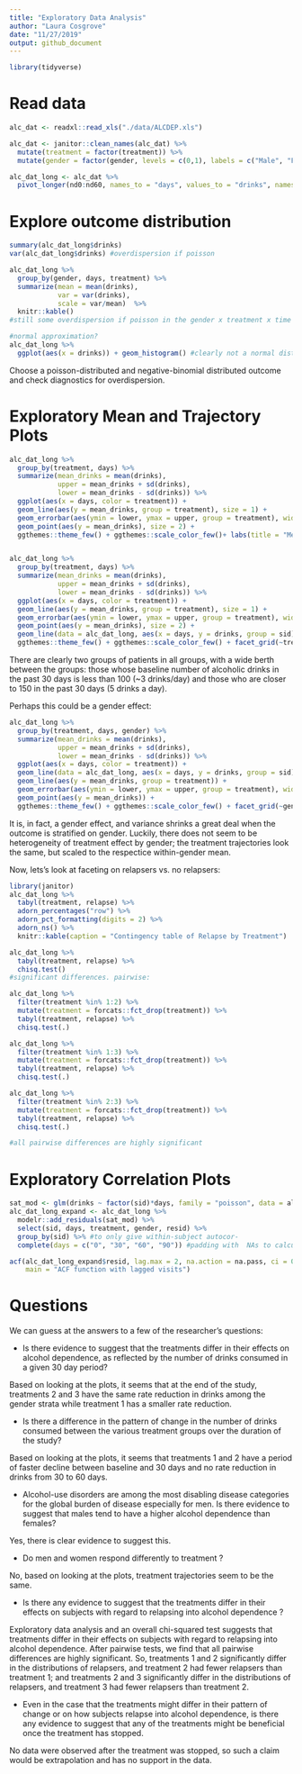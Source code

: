 ```yaml
---
title: "Exploratory Data Analysis"
author: "Laura Cosgrove"
date: "11/27/2019"
output: github_document
---
```


```r
library(tidyverse)
```

# Read data

```r
alc_dat <- readxl::read_xls("./data/ALCDEP.xls")

alc_dat <- janitor::clean_names(alc_dat) %>% 
  mutate(treatment = factor(treatment)) %>% 
  mutate(gender = factor(gender, levels = c(0,1), labels = c("Male", "Female")))

alc_dat_long <- alc_dat %>% 
  pivot_longer(nd0:nd60, names_to = "days", values_to = "drinks", names_prefix = "nd")
```

# Explore outcome distribution

```r
summary(alc_dat_long$drinks)
var(alc_dat_long$drinks) #overdispersion if poisson

alc_dat_long %>% 
  group_by(gender, days, treatment) %>% 
  summarize(mean = mean(drinks),
            var = var(drinks),
            scale = var/mean)  %>% 
  knitr::kable() 
#still some overdispersion if poisson in the gender x treatment x time model; maybe need negative binomial model, maybe not

#normal approximation?
alc_dat_long %>% 
  ggplot(aes(x = drinks)) + geom_histogram() #clearly not a normal distribution, clearly poisson

```

Choose a poisson-distributed and negative-binomial distributed outcome and check diagnostics for overdispersion.

# Exploratory Mean and Trajectory Plots
```r
alc_dat_long %>% 
  group_by(treatment, days) %>% 
  summarize(mean_drinks = mean(drinks),
            upper = mean_drinks + sd(drinks),
            lower = mean_drinks - sd(drinks)) %>% 
  ggplot(aes(x = days, color = treatment)) +
  geom_line(aes(y = mean_drinks, group = treatment), size = 1) + 
  geom_errorbar(aes(ymin = lower, ymax = upper, group = treatment), width = 0.2) + 
  geom_point(aes(y = mean_drinks), size = 2) +
  ggthemes::theme_few() + ggthemes::scale_color_few()+ labs(title = "Mean, Trajectories by Treatment", y = "Drinks", x = "Days")


alc_dat_long %>% 
  group_by(treatment, days) %>% 
  summarize(mean_drinks = mean(drinks),
            upper = mean_drinks + sd(drinks),
            lower = mean_drinks - sd(drinks)) %>% 
  ggplot(aes(x = days, color = treatment)) +
  geom_line(aes(y = mean_drinks, group = treatment), size = 1) + 
  geom_errorbar(aes(ymin = lower, ymax = upper, group = treatment), width = 0.2) + 
  geom_point(aes(y = mean_drinks), size = 2) +
  geom_line(data = alc_dat_long, aes(x = days, y = drinks, group = sid), alpha = 0.2) + 
  ggthemes::theme_few() + ggthemes::scale_color_few() + facet_grid(~treatment) + labs(title = "Raw Trajectories", y = "Drinks", x = "Days")


```

There are clearly two groups of patients in all groups, with a wide berth between the groups: those whose baseline number of alcoholic drinks in the past 30 days is less than  100 (~3 drinks/day) and those who are closer to 150 in the past 30 days (5 drinks a day).

Perhaps this could be a gender effect:

```r
alc_dat_long %>% 
  group_by(treatment, days, gender) %>% 
  summarize(mean_drinks = mean(drinks),
            upper = mean_drinks + sd(drinks),
            lower = mean_drinks - sd(drinks)) %>% 
  ggplot(aes(x = days, color = treatment)) +
  geom_line(data = alc_dat_long, aes(x = days, y = drinks, group = sid), alpha = 0.1) +
  geom_line(aes(y = mean_drinks, group = treatment)) + 
  geom_errorbar(aes(ymin = lower, ymax = upper, group = treatment), width = 0.2) + 
  geom_point(aes(y = mean_drinks)) +
  ggthemes::theme_few() + ggthemes::scale_color_few() + facet_grid(~gender) + labs(title = "Raw Trajectories", y = "Drinks", x = "Days")
```

It is, in fact, a gender effect, and variance shrinks a great deal when the outcome is stratified on gender. Luckily, there does not seem to be heterogeneity of treatment effect by gender; the treatment trajectories look the same, but scaled to the respectice within-gender mean.

Now, lets's look at faceting on relapsers vs. no relapsers:

```r
library(janitor)
alc_dat_long %>% 
  tabyl(treatment, relapse) %>% 
  adorn_percentages("row") %>%
  adorn_pct_formatting(digits = 2) %>%
  adorn_ns() %>% 
  knitr::kable(caption = "Contingency table of Relapse by Treatment")

alc_dat_long %>% 
  tabyl(treatment, relapse) %>% 
  chisq.test()
#significant differences. pairwise:

alc_dat_long %>% 
  filter(treatment %in% 1:2) %>% 
  mutate(treatment = forcats::fct_drop(treatment)) %>% 
  tabyl(treatment, relapse) %>% 
  chisq.test(.)

alc_dat_long %>% 
  filter(treatment %in% 1:3) %>% 
  mutate(treatment = forcats::fct_drop(treatment)) %>% 
  tabyl(treatment, relapse) %>% 
  chisq.test(.)

alc_dat_long %>% 
  filter(treatment %in% 2:3) %>% 
  mutate(treatment = forcats::fct_drop(treatment)) %>% 
  tabyl(treatment, relapse) %>% 
  chisq.test(.)

#all pairwise differences are highly significant
```

# Exploratory Correlation Plots

```r
sat_mod <- glm(drinks ~ factor(sid)*days, family = "poisson", data = alc_dat_long) #super saturated model
alc_dat_long_expand <- alc_dat_long %>% 
  modelr::add_residuals(sat_mod) %>% 
  select(sid, days, treatment, gender, resid) %>% 
  group_by(sid) %>% #to only give within-subject autocor-
  complete(days = c("0", "30", "60", "90")) #padding with  NAs to calculate acf

acf(alc_dat_long_expand$resid, lag.max = 2, na.action = na.pass, ci = 0,
    main = "ACF function with lagged visits")

```



# Questions 

We can guess at the answers to a few of the researcher's questions:

* Is there evidence to suggest that the treatments differ in their effects on alcohol dependence,
as reflected by the number of drinks consumed in a given 30 day period?

Based on looking at the plots, it seems that at the end of the study, treatments 2 and 3 have the same rate reduction in drinks among the gender strata while treatment 1 has a smaller rate reduction.

* Is there a difference in the pattern of change in the number of drinks consumed between the
various treatment groups over the duration of the study?

Based on looking at the plots, it seems that treatments 1 and 2 have a period of faster decline between baseline and 30 days and no rate reduction in drinks from 30 to 60 days.

* Alcohol-use disorders are among the most disabling disease categories for the global burden
of disease especially for men. Is there evidence to suggest that males tend to have a higher
alcohol dependence than females?

Yes, there is clear evidence to suggest this.

* Do men and women respond differently to treatment ?

No, based on looking at the plots, treatment trajectories seem to be the same.

* Is there any evidence to suggest that the treatments differ in their effects on subjects with
regard to relapsing into alcohol dependence ?

Exploratory data analysis and an overall chi-squared test suggests that treatments differ in their effects on subjects with regard to relapsing into alcohol dependence. After pairwise tests, we find that all pairwise differences are highly significant. So, treatments 1 and 2 significantly differ in the distributions of relapsers, and treatment 2 had fewer relapsers than treatment 1; and treatments 2 and 3 significantly differ in the distributions of relapsers, and treatment 3 had fewer relapsers than treatment 2.

* Even in the case that the treatments might differ in their pattern of change or on how subjects
relapse into alcohol dependence, is there any evidence to suggest that any of the treatments
might be beneficial once the treatment has stopped.

No data were observed after the treatment was stopped, so such a claim would be extrapolation and has no support in the data.
